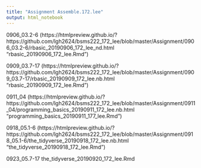 ```yaml
---
title: "Assignment Assemble.172.lee"
output: html_notebook
---
```


0906_03.2-6
(https://htmlpreview.github.io/?https://github.com/lgh2624/bsms222_172_lee/blob/master/Assignment/0906_03.2-6/rbasic_20190906_172_lee_nd.html "rbasic_20190906_172_lee.Rmd")

0909_03.7-17
(https://htmlpreview.github.io/?https://github.com/lgh2624/bsms222_172_lee/blob/master/Assignment/0909_03.7-17/rbasic_20190909_172_lee.nb.html "rbasic_20190909_172_lee.Rmd")

0911_04
(https://htmlpreview.github.io/?https://github.com/lgh2624/bsms222_172_lee/blob/master/Assignment/0911_04/programming_basics_20190911_172_lee.nb.html "programming_basics_20190911_177_lee.Rmd")

0918_05.1-6
(https://htmlpreview.github.io/?https://github.com/lgh2624/bsms222_172_lee/blob/master/Assignment/0918_05.1-6/the_tidyverse_20190918_172_lee.nb.html "the_tidyverse_20190918_172_lee.Rmd")

0923_05.7-17
the_tidyverse_20190920_172_lee.Rmd
